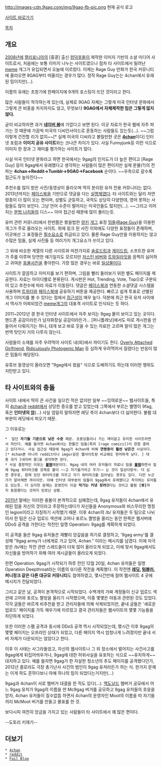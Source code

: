 http://images-cdn.9gag.com/img/9gag-fb-pic.png
현재 공식 로고

[http://9gag.com/ 사이트 바로가기]

[[목차]]
== 개요 ==
[[2008년]]에 [[캘리포니아]]의 [홍콩] 출신 [[컴덕후]]들이 제작한 이미지 기반의 소셜 미디어 사이트로서, 처음에는 보통 이미지 나누는 사이트였으나 점차 타 사이트에서 밀려난 [[meme]] 개그가 유입되면서 오늘에 이르렀다. 이제는 Rage Guy 만화가 한국 커뮤니티에 올라오면 9GAG부터 떠올리는 경우가 많다. 정작 Rage Guy는는 4chan에서 유래된 밈이지만(...).

이름의 유래는 초창기에 한페이지에 9개의 포스팅이 뜨던 것이라고 한다.

많은 사람들이 착각하는게 있는데, 실제로 9GAG 자체는 그렇게 미국 인터넷 문화에서 그렇게 큰 비중을 차지하지도 않고, 무엇보다 '''9GAG에서 자체제작한 밈은 그렇게 많지 않다.'''

굳이 비교하자면 과거 '''[[네이버 붐]]'''에 가깝다고 보면 된다. 이곳 자료가 한국 웹에 자주 퍼가는 것 때문에 가끔씩 미국의 디씨인사이드로 혼동하는 사람들도 있는듯(...). ~~그럼 이렇게 건전할 리가 없지~~[* 실제 미국의 디씨라고 불릴만한 곳은 '''[[4chan]]'''이다] 인터넷 포럼과 '''이미지 공유 사이트'''와는 크나큰 차이가 있다. 사실 Funnyjunk등 이런 식으로 이미지 한 장과 그 재미를 평가하는 사이트가 많다.  

사실 미국 인터넷 문화라고 하면 한국에서는 9gag의 인지도가 더 높은 편이고 [Rage Guy] 등이 9gag에서 유래했다고 생각하는 사람들이 많은 편이지만 실제 문물(?)의 전파는 '''4chan->Reddit->Tumblr->9GAG->Facebook''' 순이다. ~~우측으로 갈수록 접근도가 높아진다~~

추천수를 많이 받은 사진/동영상이 올라오며 딱히 분리된 유저 전용 커뮤니티는 없다. 2013년까지는 [[페이스북]]을 기반으로 댓글을 다는 [[실명제]]였다.  타 사이트와는 달리 저연령층이 더 많이 오는 편이며, 성별도 균등하고, 국적도 상당히 다양한데, 영어 못하는 사람들도 많이 보인다. 그냥 언어 수준이 떨어지는 미국인들도 많지만(...). ~~그리고 이어지는 [[문법 나치]]들의 디스~~ 아마 접근성 때문에 많이 몰리는듯.

유머 관련 커뮤니티에서 한번쯤은 봤을법한 [[양키]] [[개그]] 표정 [[밈]]들([[Rage Guy]])을 이용한 개그가 주로 올라오는 사이트. 위에 링크 된 사진 이외에도 다양한 표정들이 존재하며, 이곳에선 그 표정들은 [[필수요소]]로 취급되고 있다. 물론 Rage Guy만을 이용하지는 않고 수많은 밈들, 실제 사진들 등 여러가지 개그요소가 쓰이고 있다. 

그 외에 비슷한 계열의 다른 사이트와 마찬가지로 [[솔로]][[드립]]과 [[게이]]드립, 소프트한 유머가 주를 이루며 당연한 얘기일지도 모르지만 [[저스틴 비버]]와 [[트와일라잇]]을 끔찍히 싫어하고 귀여운 [[동물]]사진을 좋아한다. 가장 많은 경우는 바로 [[일상]]물이다.

사이트가 깔끔하고 이미지를 보기 편하며, 그림을 빨리 둘러보기 위한 별도 페이지를 제공한다. 자료는 아이디별로 분류된다. 게시판은 Hot, Trending, Vote, Top으로 구분되어 있고 추천수에 따라 자료가 이동된다. 댓글은 [[페이스북]]과 연동한 소셜댓글 시스템을 사용하며 [[트위터]]와 [[페이스북]]에 공유하기 버튼을 제공한다. 빠르고 쉽게 투표로 선별된 개그 이미지를 볼 수 있다는 점에서 [[접근성]]이 매우 높다. 덕분에 최근 한국 유저 사이에서 역사가 어찌되었건 [[meme]]개그의 대표격 사이트로 인식되는 듯 하다.

2011~2012년 경 한국 인터넷 사이트에서 자주 보이는 9gag 물이 보이고 있는 곳이다. 핸드폰 공감이라든가 남자화장실 공감이라든가... [퍼니플래닛]에서도 따로 게시판을 만들어서 다뤄지기는 하나, 대개 보고 바로 웃을 수 있는 자료만 고르며 말이 많은 개그는 번역 탓인지 거의 다루지 않는다.

사람들이 소재를 자주 우려먹어 사이트 내(외)에서 까이기도 한다. [[Overly Attached Girlfriend]], [[Ridiculously Photogenic Man]] 등 심하게 우려먹어서 질렸다는 반응이 많은 밈들이 해당된다.

유튜브 동영상이 올라오면 "9gag에서 왔음" 식으로 도배하기도 하는데 이러한 행위도 지탄받고 있다.



== 타 사이트와의 충돌 ==
사이트 내에서 딱히 큰 사건을 일으킨 적은 없지만 일부 ~~잉여로운~~ 웹사이트들, 특히 [[4chan]]과 [[reddit]]에서 상당한 증오를 받고 있었는데 그쪽에서 부르는 별명이 9fag, 혹은 '''인터넷의 [[암]]'''(...) 사실 엄밀히 말하자면 레딧 측이 4chan보다 더 싫어한다. 불펌 대부분이 레딧에서 퍼오기 때문.

그 이유로는
 *  일단 '''자기들 기준으로 낮은 수준''' 때문. 초중딩들이나 가는 재미없고 유치한 사이트라면서 까인다. 예를 들자면 4chan에서는 한물간 밈들(특히 [rage comics])이 한참 흥하고 있다거나. 사실 접근성 때문에 9gag가 4chan에 비해 '''연령층이 훨씬 낮은건''' 사실이다.[* 4chan뿐 아니라 reddit이나 imgur같은 웹사이트랑 비교해도 현저하게 낮다. ] 대충 과거 [네이버 붐]을 생각하면 된다.
 * 사실 결정적인 이유는 '''[[불펌]]'''때문이다. 9gag 내의 여러 유저들이 자료나 밈을 '''[[불펌]]'''하면서 밑에 9gag 워터마크를 강제로 붙이 ~~고 자기들거라고 우기~~ 는 것이 일상다방사. 더 심한 경우로, 원래 있던 워터마크를 지우고 자기 워터마크를 집어넣는 경우도 있다. 다만 누군가가 알아채면 까이지만. 아예 인터넷 대부분의 밈들이 9gag에서 유래했다고 착각하는 유저들도 있는듯. 더 심각한 문제는 운영진이 이걸 '''막기는 커녕 장려'''했다는 것이고 불펌 '''[봇]'''까지 동원했다는 것까지 탄로난 상황.

[[2011]]년 말에는 이러한 충돌이 본격적으로 심해졌는데, 9gag 유저들이 4chan에서 유래된 밈을 자신의 것이라고 주장하는데다가 자신들을 Anonymous와 비스무리한 명칭인 legion이라고 지칭하기 시작했기 때문. 이후 4chan의 /b/ 유저들은 두 팀으로 나뉘어서 한 팀은 신규 업로드 섹션에 고어나 포르노 짤방을 올리는 동안 한쪽은 웹서버에 DDoS 공격을 가한다는 작전인 일명 Operation: 9gag를 계획하게 되었다.

이 공격을 들은 9gag 유저들은 재빨리 앙갚음을 하기로 결정하고, '9gag army'를 결성해 "9gag army가 너에게로 가고 있어, 4chan." 이라는 메시지를 남겼다. 이에 자극받은 /b/에는 작전 관련 스레드들이 더욱 많이 올라오게 되었고, 이에 맞서 9gag에서도 자신들을 방어하기 위해 여러 게시글들이 올라오게 되었다.

한편 Operation: 9gag가 시작되기 하루 전인 12월 20일, 4chan 유저들은 일명 Operation Deepthroat라는 이름의 또다른 작전을 계획했다. 이 작전엔 '''[[레딧]], [[텀블러]], 퍼니정크 같은 다른 대규모 커뮤니티'''도 참여하였고, 몇시간만에 참여 웹사이트 4 곳에 메시지가 전달되었다.

그리고 같은 날, 공격이 본격적으로 시작되었다. 수백개의 가짜 계정들이 신규 업로드 섹션에 고어와 포르노 짤방을 올리기 시작했으며, 이중 몇몇은 아동과 관련된 것도 있었다. 각각 글들은 바르게 비추천을 받고 관리자들에 의해 삭제되었지만, 끝내 글들은 '새로운 업로드' 페이지를 가득 채우기에 이르렀고 결국 관리자들은 웹사이트의 몇몇 기능들을 차단하게 되었다.

또한 이러한 스팸 공격과 동시에 DDoS 공격 역시 시작되었는데, 몇시간 이후 9gag의 몇몇 페이지는 오프라인 상태가 되었고, 다른 페이지 역시 엄청나게 느려졌지만 끝내 서버 자체가 다운되지는 않았다고 한다.

이후 이 사태는 사그라들었고, 자신의 웹사이트나 그 외 장소에서 벌어지는 사건사고를 9gag에게 뒤집어씌우거나, 9gag에 대한 허위사실을 유포하는 식으로 ~~유치하게~~ 대치하고 있다. 예를 들자면 9gag가 한 자살한 청소년의 추도 페이지를 공격했다던가, 2012년 콜로라도 극장 총기난사 사건의 범인이 9gag 유저라든가 하는 식. 한가지 문제는 이게 하도 흔하다보니 아예 하나의 밈이 되었다는거지만(...)

9gag과 4chan이 서로 햄버거 대결을 한 적도 있다(...). [[맥도날드]] 햄버거 공모에서 어느 9gag 유저가 9gag의 이름을 딴 Mc9gag 버거를 공모하고 9gag 유저들의 호응을 얻자, 4chan 유저들이 질수없뜸 하면서 4chan의 운영자인 Moot의 이름을 따 자기들끼리 McMoot 버거를 만들고 몰표를 한 것.

보다시피 여전히 앙금을 가지고 있는 사람들이 타 사이트에서 꽤 많은 편이다.

--도토리 키재기--
== 더보기 ==
 * [[4chan]]
 * [[reddit]]
 * [[Fail Blog]]
